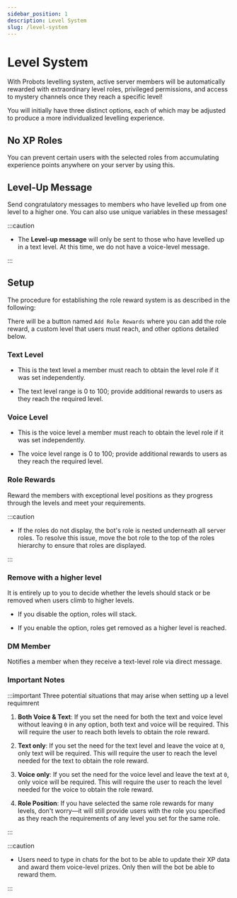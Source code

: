 ```yaml
---
sidebar_position: 1
description: Level System
slug: /level-system
---
```


# Level System

With Probots levelling system, active server members will be automatically rewarded with extraordinary level roles, privileged permissions, and access to mystery channels once they reach a specific level!

You will initially have three distinct options, each of which may be adjusted to produce a more individualized levelling experience.

## No XP Roles

You can prevent certain users with the selected roles from accumulating experience points anywhere on your server by using this.

## Level-Up Message

Send congratulatory messages to members who have levelled up from one level to a higher one. You can also use unique variables in these messages!

:::caution

- The **Level-up message** will only be sent to those who have levelled up in a text level. At this time, we do not have a voice-level message.

:::

## Setup

The procedure for establishing the role reward system is as described in the following:


There will be a button named `Add Role Rewards` where you can add the role reward, a custom level that users must reach, and other options detailed below.

### Text Level

- This is the text level a member must reach to obtain the level role if it was set independently.

- The text level range is 0 to 100; provide additional rewards to users as they reach the required level.

### Voice Level

- This is the voice level a member must reach to obtain the level role if it was set independently.

- The voice level range is 0 to 100; provide additional rewards to users as they reach the required level.

### Role Rewards

Reward the members with exceptional level positions as they progress through the levels and meet your requirements.

:::caution

- If the roles do not display, the bot's role is nested underneath all server roles. To resolve this issue, move the bot role to the top of the roles hierarchy to ensure that roles are displayed.

:::

### Remove with a higher level

It is entirely up to you to decide whether the levels should stack or be removed when users climb to higher levels.

- If you disable the option, roles will stack.

- If you enable the option, roles get removed as a higher level is reached.

### DM Member

Notifies a member when they receive a text-level role via direct message.

### Important Notes

:::important Three potential situations that may arise when setting up a level requimrent

1. **Both Voice & Text**: If you set the need for both the text and voice level without leaving `0` in any option, both text and voice will be required. This will require the user to reach both levels to obtain the role reward.

2. **Text only**: If you set the need for the text level and leave the voice at `0`, only text will be required. This will require the user to reach the level needed for the text to obtain the role reward.

3. **Voice only**: If you set the need for the voice level and leave the text at `0`, only voice will be required. This will require the user to reach the level needed for the voice to obtain the role reward.

4. **Role Position**: If you have selected the same role rewards for many levels, don't worry—it will still provide users with the role you specified as they reach the requirements of any level you set for the same role.

:::

:::caution

- Users need to type in chats for the bot to be able to update their XP data and award them voice-level prizes. Only then will the bot be able to reward them.

:::